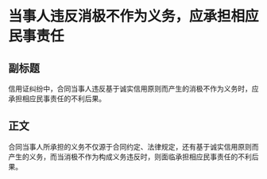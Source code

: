 # 当事人违反消极不作为义务，应承担相应民事责任
## 副标题
信用证纠纷中，合同当事人违反基于诚实信用原则而产生的消极不作为义务时，应承担相应民事责任的不利后果。
## 正文
合同当事人所承担的义务不仅源于合同约定、法律规定，还有基于诚实信用原则而产生的义务，而当消极不作为构成义务违反时，则面临承担相应民事责任的不利后果。
